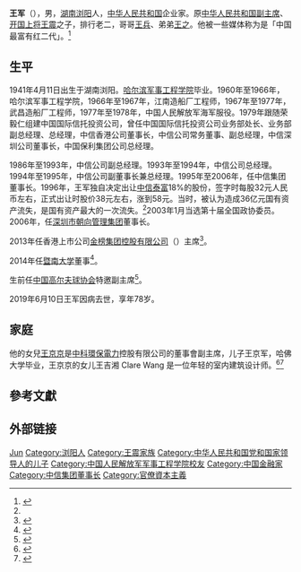 {{Otheruses|王军}}

'''王军'''（{{bd|1941年|4月11日|2019年|6月10日|catIdx=W王军}}），男，[[湖南省_(中華民國)|湖南]][[浏阳|浏阳]]人，[[中华人民共和国|中华人民共和国]]企业家。原[[中华人民共和国副主席|中华人民共和国副主席]]、[[开国上将|开国上将]][[王震|王震]]之子，排行老二，哥哥[[王兵_(王震之子)|王兵]]、弟弟[[王之|王之]]。他被一些媒体称为是「中国最富有红二代」。<ref name="bbc19">{{cite news |title=“最富有红二代”中共太子党核心人物王军去世 |url=https://www.bbc.com/zhongwen/simp/world-48598511 |accessdate=2021-08-09 |agency=BBC |date=2019-06-11 |archive-date=2021-08-09 |archive-url=https://web.archive.org/web/20210809023357/https://www.bbc.com/zhongwen/simp/world-48598511 |dead-url=no }}</ref>

== 生平 ==
1941年4月11日出生于湖南浏阳。[[哈尔滨军事工程学院|哈尔滨军事工程学院]]毕业。1960年至1966年，哈尔滨军事工程学院，1966年至1967年，江南造船厂工程师，1967年至1977年，武昌造船厂工程师，1977年至1978年，中国人民解放军海军服役。1979年跟随荣毅仁组建中国国际信托投资公司，曾任中国国际信托投资公司业务部处长、业务部副总经理、总经理，中信香港公司董事长，中信公司常务董事、副总经理，中信深圳公司董事长，中国保利集团公司总经理。

1986年至1993年，中信公司副总经理。1993年至1994年，中信公司总经理。1994年至1995年，中信公司副董事长兼总经理。1995年至2006年，任中信集团董事长。1996年，王军独自决定出让[[中信泰富|中信泰富]]18%的股份，签字时每股32元人民币左右，正式出让时股价38元左右，涨到58元。当时，被认为造成36亿元国有资产流失，是国有资产最大的一次流失。<ref name="bbc19"/>2003年1月当选第十届全国政协委员。2006年，任[[深圳市朝向管理集团|深圳市朝向管理集团]]董事长。

2013年任香港上市公司[[金榜集团|金榜集团控股有限公司]]（{{hkex|00172}}）主席<ref>{{cite news|author=金榜集团控股有限公司|url=http://www.goldbondgroup.com/ggh/gbx/management.html|title=金榜集团控股有限公司管理层名单|work=金榜集团控股有限公司|date=|accessdate=2016-04-21|deadurl=yes|archiveurl=https://web.archive.org/web/20160505161753/http://www.goldbondgroup.com/ggh/gbx/management.html|archivedate=2016-05-05}}</ref>。

2014年任[[暨南大学|暨南大学]]董事<ref>{{cite news |author=暨南大学 |url=http://news.jnu.edu.cn/jnyw/yw/2014/05/08/15221526746.html |title=学校董事会举行北京校董座谈会 戴秉国、裘援平出席 |work=暨南大学新闻网 |date=2014-05-08 |accessdate=2016-04-21 |archive-date=2016-03-04 |archive-url=https://web.archive.org/web/20160304191028/http://news.jnu.edu.cn/jnyw/yw/2014/05/08/15221526746.html |dead-url=no }}</ref>。

生前任[[中国高尔夫球协会|中国高尔夫球协会]]特邀副主席<ref>{{cite news |author=中国高尔夫球协会 |url=http://www.golf.org.cn/gyxh/index.html |title=中国高尔夫球协会领导 |work=中国高尔夫球协会官方网站 |date= |accessdate=2016-04-21 |archive-url=https://web.archive.org/web/20160427200834/http://www.golf.org.cn/gyxh/index.html |archive-date=2016-04-27 |dead-url=yes }}</ref>。

2019年6月10日王军因病去世，享年78岁。

== 家庭 ==
他的女兒[[王京京|王京京]]是[[中科環保電力|中科環保電力]]控股有限公司的董事會副主席，儿子王京军，哈佛大学毕业，王京京的女儿王吉湘 Clare Wang 是一位年轻的室内建筑设计师。<ref>{{cite web
|url=http://finance.sina.com.cn/stock/hkstock/hkstocknews/20051005/11032015055.shtml
|title=中科环保委任王京京为主席 韩明光等调任非执董
|publisher=新浪网财经
|accessdate=2011-07-08
|archive-date=2014-09-03
|archive-url=https://web.archive.org/web/20140903111239/http://finance.sina.com.cn/stock/hkstock/hkstocknews/20051005/11032015055.shtml
|dead-url=no
}}</ref><ref>{{cite news
|url=http://www1.hk.apple.nextmedia.com/template/apple/art_main.php?iss_id=20050930&sec_id=4104&art_id=5269762
|title=王軍女兒王京京專搞環保
|publisher=蘋果日報
|accessdate=2011-07-08
}}{{Dead link}}</ref>

== 參考文獻 ==
{{reflist}}

== 外部链接 ==
{{王震家系}}
{{先辈曾任党和国家领导人的中华人民共和国高级干部|2}}

{{Authority control}}
{{DEFAULTSORT:Wang王}}
[[Category:王姓|Jun]]
[[Category:浏阳人|Category:浏阳人]]
[[Category:王震家族|Category:王震家族]]
[[Category:中华人民共和国党和国家领导人的儿子|Category:中华人民共和国党和国家领导人的儿子]]
[[Category:中国人民解放军军事工程学院校友|Category:中国人民解放军军事工程学院校友]]
[[Category:中国金融家|Category:中国金融家]]
[[Category:中信集团董事长|Category:中信集团董事长]]
[[Category:官僚資本主義|Category:官僚資本主義]]